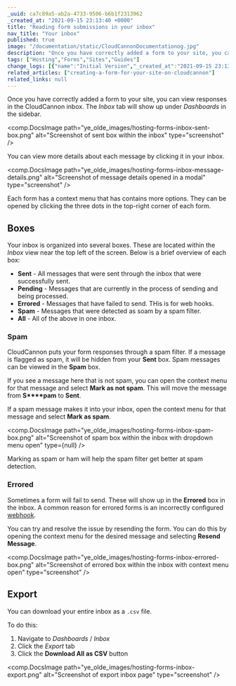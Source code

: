 ```yaml
---
_uuid: ca7c89a5-ab2a-4733-9506-b6b1f2313962
_created_at: "2021-09-15 23:13:40 +0000"
title: "Reading form submissions in your inbox"
nav_title: "Your inbox"
published: true
image: "/documentation/static/CloudCannonDocumentationog.jpg"
description: "Once you have correctly added a form to your site, you can view responses in the CloudCannon inbox. "
tags: ["Hosting","Forms","Sites","Guides"]
change_logs: [{"name":"Initial Version","_created_at":"2021-09-15 23:13:40 +0000"}]
related_articles: ["creating-a-form-for-your-site-on-cloudcannon"]
related_links: null
---
```


Once you have correctly added a form to your site, you can view responses in the CloudCannon inbox. The *Inbox* tab will show up under *Dashboards* in the sidebar.

<comp.DocsImage path="ye_olde_images/hosting-forms-inbox-sent-box.png" alt="Screenshot of sent box within the inbox" type="screenshot" />

You can view more details about each message by clicking it in your inbox.

<comp.DocsImage path="ye_olde_images/hosting-forms-inbox-message-details.png" alt="Screenshot of message details opened in a modal" type="screenshot" />

Each form has a context menu that has contains more options. They can be opened by clicking the three dots in the top-right corner of each form.

## Boxes
Your inbox is organized into several boxes. These are located within the *Inbox* view near the top left of the screen. Below is a brief overview of each box:

* **Sent** - All messages that were sent through the inbox that were successfully sent.
* **Pending** - Messages that are currently in the process of sending and being processed.
* **Errored** - Messages that have failed to send. THis is for web hooks.
* **Spam** - Messages that were detected as soam by a spam filter.
* **All** - All of the above in one inbox.

### Spam
CloudCannon puts your form responses through a spam filter.  If a message is flagged as spam, it will be hidden from your **Sent** box. Spam messages can be viewed in the **Spam** box.

If you see a message here that is not spam, you can open the context menu for that message and select **Mark as not spam**. This will move the message from **S****pam** to **Sent**.

If  a spam message makes it into your inbox, open the context menu for that message and select **Mark as spam**.

<comp.DocsImage path="ye_olde_images/hosting-forms-inbox-spam-box.png" alt="Screenshot of spam box within the inbox with dropdown menu open" type={null} />

Marking as spam or ham will help the spam filter get better at spam detection.

### Errored
Sometimes a form will fail to send. These will show up in the **Errored** box in the inbox. A common reason for errored forms is an incorrectly configured [webhook](/documentation/articles/creating-a-form-for-your-site-on-cloudcannon/#using-webhooks).

You can try and resolve the issue by resending the form. You can do this by opening the context menu for the desired message and selecting **Resend Message**.

<comp.DocsImage path="ye_olde_images/hosting-forms-inbox-errored-box.png" alt="Screenshot of errored box within the inbox with context menu open" type="screenshot" />

## Export
You can download your entire inbox as a `.csv` file.

To do this:

1. Navigate to *Dashboards* / *Inbox*
2. Click the *Export* tab
3. Click the **Download All as CSV** button

<comp.DocsImage path="ye_olde_images/hosting-forms-inbox-export.png" alt="Screenshot of export inbox page" type="screenshot" />
